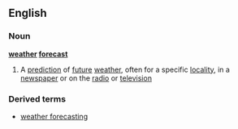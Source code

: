==English==
===Noun===
'''[[weather]] [[forecast]]'''
#A [[prediction]] of [[future]] [[weather]], often for a specific [[locality]], in a [[newspaper]] or on the [[radio]] or [[television]]
===Derived terms===
*[[weather forecasting]]